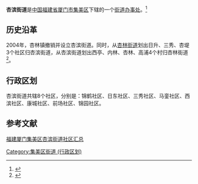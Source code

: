 {{中国乡级行政区
|景观照片文件名 = 
|景观照片描述 = 
|汉语拼音 = 
|其他语言 = 
|其他语言名称 = 
|旧称 = 
|地名出处 = 
|位置图文件名 = 
|位置图描述 = 
|自定义图片= 
|建置时间 = 2004年
|政府驻地 = 杏林南路12号
|毗邻 = 
|总面积 = 
|总人口 = 
|总人口年份 = 
|户籍人口 = 
|户籍人口年份 = 
|常住人口 = 
|常住人口年份 = 
|人口密度 = 
|GDP = 
|GDP年份 = 
|邮政编码 = 
|电话区号 = 592
|官方网站 = 
|网站名称 = 
|35/02/11/004/000}}
'''杏滨街道'''是[[中华人民共和国|中国]][[福建省|福建省]][[厦门市|厦门市]][[集美区|集美区]]下辖的一个[[街道办事处|街道办事处]]。<ref>{{PRC admin/ref sgc|{{PRC admin/parent|35/02/11/004/000}}}}</ref>

== 历史沿革 ==
2004年，杏林镇撤销并设立杏滨街道。同时，从[[杏林街道_(廈門市)|杏林街道]]划出日升、三秀、杏堤3个社区归杏滨街道，从杏滨街道划出西亭、内林、杏林、高浦4个村归杏林街道<ref>{{cite web|author=福建省人民政府|title=福建省人民政府关于厦门市集美区撤销杏林镇设立杏滨街道办事处并调整杏林杏滨街道办事处行政区划的批复|url=http://www.fujian.gov.cn/zfxxgkl/xxgkml/jgzz/mzcjbzzc/200806/t20080605_73760.htm|accessdate=2011-11-23|date=2004-09-23|year=2004}}{{dead link|date=2018年3月 |bot=InternetArchiveBot |fix-attempted=yes }}</ref>。

== 行政区划 ==

杏滨街道共辖8个社区，分别是：锦鹤社区、日东社区、三秀社区、马銮社区、西滨社区、康城社区、前场社区、锦园社区。

== 参考文献 ==
{{Reflist}}

{{集美区行政区划}}
{{福建小作品}}
[[Category:集美区街道_(行政区划)|Category:集美区街道 (行政区划)]]
[https://23370.govz.cn/news/293897.html 福建厦门集美区杏滨街道社区汇总] {{Wayback|url=https://23370.govz.cn/news/293897.html |date=20190607221528 }}